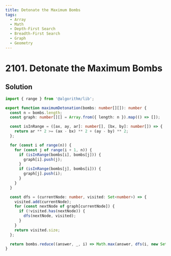 ```yaml
---
title: Detonate the Maximum Bombs
tags:
  - Array
  - Math
  - Depth-First Search
  - Breadth-First Search
  - Graph
  - Geometry
---
```


# 2101. Detonate the Maximum Bombs

<Badges>
  <LevelBadge level="medium" />
  <TopicBadge name="Array" slug="array" />
  <TopicBadge name="Math" slug="math" />
  <TopicBadge name="Depth-First Search" slug="depth-first-search" />
  <TopicBadge name="Breadth-First Search" slug="breadth-first-search" />
  <TopicBadge name="Graph" slug="graph" />
  <TopicBadge name="Geometry" slug="geometry" />
</Badges>

## Solution

```typescript filename="solution.ts" copy
import { range } from '@algorithm/lib';

export function maximumDetonation(bombs: number[][]): number {
  const n = bombs.length;
  const graph: number[][] = Array.from({ length: n }).map(() => []);

  const isInRange = ([ax, ay, ar]: number[], [bx, by]: number[]) => {
    return ar ** 2 >= (ax - bx) ** 2 + (ay - by) ** 2;
  };

  for (const i of range(n)) {
    for (const j of range(i + 1, n)) {
      if (isInRange(bombs[i], bombs[j])) {
        graph[i].push(j);
      }
      if (isInRange(bombs[j], bombs[i])) {
        graph[j].push(i);
      }
    }
  }

  const dfs = (currentNode: number, visited: Set<number>) => {
    visited.add(currentNode);
    for (const nextNode of graph[currentNode]) {
      if (!visited.has(nextNode)) {
        dfs(nextNode, visited);
      }
    }
    return visited.size;
  };

  return bombs.reduce((answer, _, i) => Math.max(answer, dfs(i, new Set())), 0);
}
```

<ProblemLink
  codingSite="leetcode"
  href="https://leetcode.com/problems/detonate-the-maximum-bombs"
  title="Detonate the Maximum Bombs"
/>
